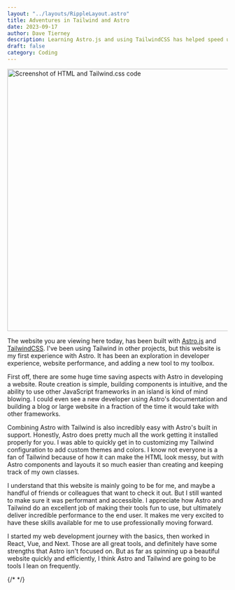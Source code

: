 ```yaml
---
layout: "../layouts/RippleLayout.astro"
title: Adventures in Tailwind and Astro
date: 2023-09-17
author: Dave Tierney
description: Learning Astro.js and using TailwindCSS has helped speed up my development process.
draft: false
category: Coding
---
```



<Image
  src={astro_tailwind}
  alt="Screenshot of HTML and Tailwind.css code"
  height="600"
  width="1200"
/>

The website you are viewing here today, has been built with <a href="https://astro.build/" target="_blank" rel="noopener" className="whitespace-nowrap underline decoration-neon transition hover:text-neon">Astro.js</a> and <a href="https://tailwindcss.com/" target="_blank" rel="noopener" className="whitespace-nowrap underline decoration-neon transition hover:text-neon">TailwindCSS</a>. I've been using Tailwind in other projects, but this website is my first experience with Astro. It has been an exploration in developer experience, website performance, and adding a new tool to my toolbox.

First off, there are some huge time saving aspects with Astro in developing a website. Route creation is simple, building components is intuitive, and the ability to use other JavaScript frameworks in an island is kind of mind blowing. I could even see a new developer using Astro's documentation and building a blog or large website in a fraction of the time it would take with other frameworks.

Combining Astro with Tailwind is also incredibly easy with Astro's built in support. Honestly, Astro does pretty much all the work getting it installed properly for you. I was able to quickly get in to customizing my Tailwind configuration to add custom themes and colors. I know not everyone is a fan of Tailwind because of how it can make the HTML look messy, but with Astro components and layouts it so much easier than creating and keeping track of my own classes.

I understand that this website is mainly going to be for me, and maybe a handful of friends or colleagues that want to check it out. But I still wanted to make sure it was performant and accessible. I appreciate how Astro and Tailwind do an excellent job of making their tools fun to use, but ultimately deliver incredible performance to the end user. It makes me very excited to have these skills available for me to use professionally moving forward.

I started my web development journey with the basics, then worked in React, Vue, and Next. Those are all great tools, and definitely have some strengths that Astro isn't focused on. But as far as spinning up a beautiful website quickly and efficiently, I think Astro and Tailwind are going to be tools I lean on frequently.

{/* <a href="" target="_blank" rel="noopener" className="whitespace-nowrap underline decoration-neon transition hover:text-neon"></a> */}
